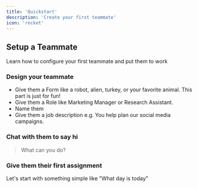 ```yaml
---
title: 'Quickstart'
description: 'Create your first teammate'
icon: 'rocket'
---
```


## Setup a Teammate

Learn how to configure your first teammate and put them to work

### Design your teammate

- Give them a Form like a robot, alien, turkey, or your favorite animal. This part is just for fun!
- Give them a Role like Marketing Manager or Research Assistant. 
- Name them
- Give them a job description e.g. You help plan our social media campaigns.

### Chat with them to say hi

> What can you do?

### Give them their first assignment

Let's start with something simple like "What day is today"

